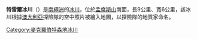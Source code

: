 '''特雷爾冰川'''（{{lang-en|Trail Glacier}}）是[[南極洲|南極洲]]的[[冰川|冰川]]，位於[[孟席斯山|孟席斯山]]南面，長9公里、寬6公里，該冰川根據[[澳大利亞|澳大利亞]]探險隊的空中照片被繪入地圖，以探險隊的地質家命名。

{{coord|73|34|S|61|35|E|display=title}}

{{DEFAULTSORT:Trail Glacier}}
[[Category:麥克羅伯特森地冰川|Category:麥克羅伯特森地冰川]]


{{MacRobertsonLand-geo-stub}}